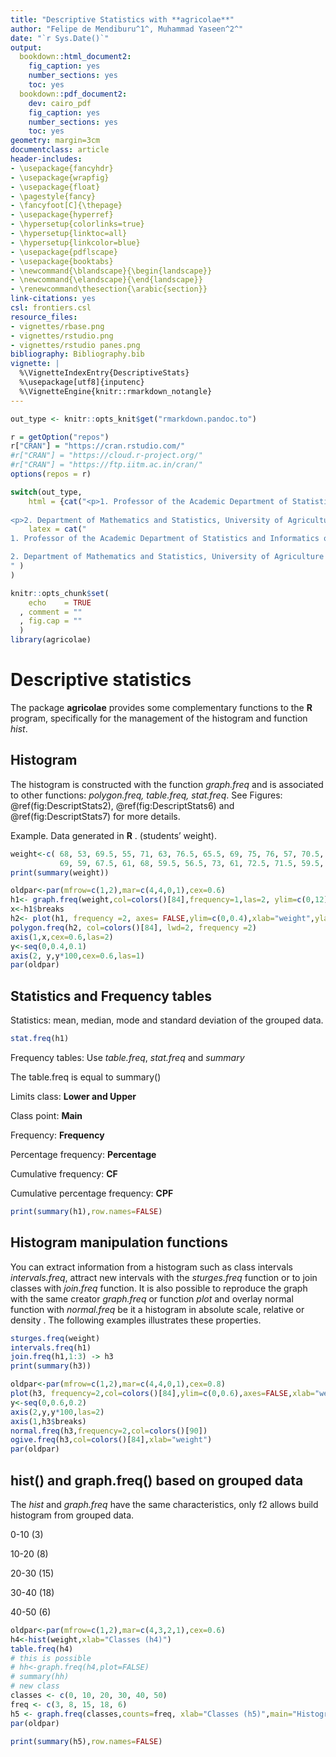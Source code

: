 ```yaml
---
title: "Descriptive Statistics with **agricolae**"
author: "Felipe de Mendiburu^1^, Muhammad Yaseen^2^"
date: "`r Sys.Date()`"
output:
  bookdown::html_document2:
    fig_caption: yes
    number_sections: yes
    toc: yes
  bookdown::pdf_document2:
    dev: cairo_pdf
    fig_caption: yes
    number_sections: yes
    toc: yes
geometry: margin=3cm
documentclass: article
header-includes:
- \usepackage{fancyhdr}
- \usepackage{wrapfig}
- \usepackage{float}
- \pagestyle{fancy}
- \fancyfoot[C]{\thepage}
- \usepackage{hyperref}
- \hypersetup{colorlinks=true}
- \hypersetup{linktoc=all}
- \hypersetup{linkcolor=blue}
- \usepackage{pdflscape}
- \usepackage{booktabs}
- \newcommand{\blandscape}{\begin{landscape}}
- \newcommand{\elandscape}{\end{landscape}}
- \renewcommand\thesection{\arabic{section}}
link-citations: yes
csl: frontiers.csl
resource_files:
- vignettes/rbase.png
- vignettes/rstudio.png
- vignettes/rstudio panes.png
bibliography: Bibliography.bib
vignette: |
  %\VignetteIndexEntry{DescriptiveStats}
  %\usepackage[utf8]{inputenc}
  %\VignetteEngine{knitr::rmarkdown_notangle}
---
```



```r
out_type <- knitr::opts_knit$get("rmarkdown.pandoc.to")

r = getOption("repos")
r["CRAN"] = "https://cran.rstudio.com/"
#r["CRAN"] = "https://cloud.r-project.org/"
#r["CRAN"] = "https://ftp.iitm.ac.in/cran/"
options(repos = r)
```

```r
switch(out_type,
    html = {cat("<p>1. Professor of the Academic Department of Statistics and Informatics of the Faculty of Economics and Planning.National University Agraria La Molina-PERU.</p>
    
<p>2. Department of Mathematics and Statistics, University of Agriculture Faisalabad, Pakistan.</p>")},
    latex = cat("
1. Professor of the Academic Department of Statistics and Informatics of the Faculty of Economics and Planning.National University Agraria La Molina-PERU.

2. Department of Mathematics and Statistics, University of Agriculture Faisalabad, Pakistan.
" )
)
```


```r
knitr::opts_chunk$set(
    echo    = TRUE
  , comment = ""
  , fig.cap = ""
  )
library(agricolae)
```


\begin{center}
\vspace{6pt}
\hrule
\end{center}


# Descriptive statistics
The package **agricolae**  provides some complementary functions to the **R**  program, specifically for the management of the histogram and function *hist*.

## Histogram

The histogram is constructed with the function *graph.freq* and is associated to other functions: *polygon.freq, table.freq, stat.freq*. See Figures: \@ref(fig:DescriptStats2), \@ref(fig:DescriptStats6) and \@ref(fig:DescriptStats7)  for more details. 

Example.  Data generated in **R** . (students' weight).

```r
weight<-c( 68, 53, 69.5, 55, 71, 63, 76.5, 65.5, 69, 75, 76, 57, 70.5, 71.5, 56, 81.5,
           69, 59, 67.5, 61, 68, 59.5, 56.5, 73, 61, 72.5, 71.5, 59.5, 74.5, 63)
print(summary(weight)) 
```


```r
oldpar<-par(mfrow=c(1,2),mar=c(4,4,0,1),cex=0.6)
h1<- graph.freq(weight,col=colors()[84],frequency=1,las=2, ylim=c(0,12),ylab="Frequency") 
x<-h1$breaks
h2<- plot(h1, frequency =2, axes= FALSE,ylim=c(0,0.4),xlab="weight",ylab="Relative (%)")
polygon.freq(h2, col=colors()[84], lwd=2, frequency =2)
axis(1,x,cex=0.6,las=2)
y<-seq(0,0.4,0.1)
axis(2, y,y*100,cex=0.6,las=1) 
par(oldpar)
```


## Statistics and Frequency tables

Statistics: mean, median, mode and standard deviation of the grouped data.

```r
stat.freq(h1)
```

Frequency tables: Use *table.freq*, *stat.freq* and *summary*

The table.freq is equal to summary()

Limits class: **Lower and  Upper**

Class point: **Main**

Frequency: **Frequency**

Percentage frequency: **Percentage**

Cumulative frequency: **CF**

Cumulative percentage frequency: **CPF**

```r
print(summary(h1),row.names=FALSE)
```

## Histogram manipulation functions

You can extract information from a histogram such as class intervals *intervals.freq*, attract new intervals with the *sturges.freq* function or to join classes with *join.freq* function. It is also possible to reproduce the graph with the same creator *graph.freq* or function *plot* and overlay normal function with *normal.freq* be it a histogram in absolute scale, relative or density . The following examples illustrates these properties.


```r
sturges.freq(weight)
intervals.freq(h1)
join.freq(h1,1:3) -> h3
print(summary(h3))
```

```r
oldpar<-par(mfrow=c(1,2),mar=c(4,4,0,1),cex=0.8)
plot(h3, frequency=2,col=colors()[84],ylim=c(0,0.6),axes=FALSE,xlab="weight",ylab="%")
y<-seq(0,0.6,0.2)
axis(2,y,y*100,las=2)
axis(1,h3$breaks)
normal.freq(h3,frequency=2,col=colors()[90])
ogive.freq(h3,col=colors()[84],xlab="weight")
par(oldpar)
```


## hist() and graph.freq() based on grouped data

The *hist* and *graph.freq* have the same characteristics, only f2 allows build histogram from grouped data.

::: {.verbatim data-latex=""}
 0-10 (3)
 
10-20 (8)

20-30 (15)

30-40 (18)

40-50 (6)
:::


```r
oldpar<-par(mfrow=c(1,2),mar=c(4,3,2,1),cex=0.6)
h4<-hist(weight,xlab="Classes (h4)")
table.freq(h4)
# this is possible
# hh<-graph.freq(h4,plot=FALSE)
# summary(hh)
# new class
classes <- c(0, 10, 20, 30, 40, 50)
freq <- c(3, 8, 15, 18, 6)
h5 <- graph.freq(classes,counts=freq, xlab="Classes (h5)",main="Histogram grouped data")
par(oldpar)
```



```r
print(summary(h5),row.names=FALSE)
```


